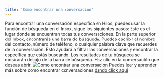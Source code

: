```yaml
---
title: 'Cómo encontrar una conversación'
---
```

Para encontrar una conversación específica en Hilos, puedes usar la función de búsqueda en el Inbox, sigue los siguientes pasos: 
<Steps>
  <Step title="Ve a Inbox">
    Este es el lugar donde se encuentran todas tus conversaciones.
  </Step>
  <Step title="Usa la barra de búsqueda">
   En la parte superior del Inbox, encontrarás una barra de búsqueda.
  </Step>
  <Step title="Ingresa el término de búsqueda">
   Puedes escribir el nombre del contacto, número de teléfono, o cualquier palabra clave que recuerdes de la conversación. Esto ayudará a filtrar las conversaciones y encontrar la específica que estás buscando.
  </Step>
   <Step title="Selecciona la conversación">
   Los resultados de tu búsqueda se mostrarán debajo de la barra de búsqueda. Haz clic en la conversación que deseas abrir.
  </Step>
</Steps>
![Como encontrar una conversacion](https://hilos-media.s3.us-east-2.amazonaws.com/mintlify/guides/new-agent/inbox/4+-+Como+encontrar+una+conversacio%CC%81n+.png)
Puedes leer y aprender más sobre como encontrar conversaciones [dando click aquí](https://hilos.io/docs/user/using-hilos/inbox/finding-a-conversation)

